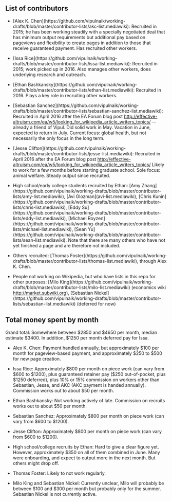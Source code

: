 == List of contributors ==

* [Alex K. Chen](https://github.com/vipulnaik/working-drafts/blob/master/contributor-lists/akc-list.mediawiki): Recruited in 2015; he has been working steadily with a specially negotiated deal that has minimum output requirements but additional pay based on pageviews and flexibility to create pages in addition to those that receive guaranteed payment. Has recruited other workers.

* [Issa Rice](https://github.com/vipulnaik/working-drafts/blob/master/contributor-lists/issa-list.mediawiki): Recruited in 2015; work picked up in 2016. Also manages other workers, does underlying research and outreach.

* [Ethan Bashkansky](https://github.com/vipulnaik/working-drafts/blob/master/contributor-lists/ethan-list.mediawiki): Recruited in 2016. Plays a key role in recruiting other workers.

* [Sebastian Sanchez](https://github.com/vipulnaik/working-drafts/blob/master/contributor-lists/sebastian-sanchez-list.mediawiki): Recruited in April 2016 after the EA Forum blog post http://effective-altruism.com/ea/w5/looking_for_wikipedia_article_writers_topics/ -- already a friend of Vipul. Did solid work in May. Vacation in June, expected to return in July. Current focus: global health, but not necessarily the only focus in the long term.

* [Jesse Clifton](https://github.com/vipulnaik/working-drafts/blob/master/contributor-lists/jesse-list.mediawiki): Recruited in April 2016 after the EA Forum blog post http://effective-altruism.com/ea/w5/looking_for_wikipedia_article_writers_topics/ Likely to work for a few months before starting graduate school. Sole focus: animal welfare. Steady output since recruited.

* High school/early college students recruited by Ethan: [Amy Zhang](https://github.com/vipulnaik/working-drafts/blob/master/contributor-lists/amy-list.mediawiki), [Avi Glozman](avi-list.mediawiki), [Chris Kunin](https://github.com/vipulnaik/working-drafts/blob/master/contributor-lists/chris-list.mediawiki), [Eddy Su](https://github.com/vipulnaik/working-drafts/blob/master/contributor-lists/eddy-list.mediawiki), [Michael Royzen](https://github.com/vipulnaik/working-drafts/blob/master/contributor-lists/michael-list.mediawiki), [Sean Yu](https://github.com/vipulnaik/working-drafts/blob/master/contributor-lists/sean-list.mediawiki). Note that there are many others who have not yet finished a page and are therefore not included.

* Others recruited: [Thomas Foster](https://github.com/vipulnaik/working-drafts/blob/master/contributor-lists/thomas-list.mediawiki), through Alex K. Chen.

* People not working on Wikipedia, but who have lists in this repo for other purposes: [Milo King](https://github.com/vipulnaik/working-drafts/blob/master/contributor-lists/milo-list.mediawiki) (economics wiki http://market.subwiki.org), [Sebastian Nickel](https://github.com/vipulnaik/working-drafts/blob/master/contributor-lists/sebastian-list.mediawiki) (deferred for now)

== Total money spent by month ==

Grand total: Somewhere between $2850 and $4650 per month, median estimate $3400. In addition, $1250 per month deferred pay for Issa.

* Alex K. Chen: Payment handled annually, but approximately $100 per month for pageview-based payment, and approximately $250 to $500 for new page creation.

* Issa Rice: Approximately $800 per month on piece work (can vary from $600 to $1200), plus guaranteed retainer pay ($250 out-of-pocket, plus $1250 deferred), plus 10% or 15% commission on workers other than Sebastian, Jesse, and AKC (AKC payment is handed annually). Commission works out to about $50 per month.

* Ethan Bashkansky: Not working actively of late. Commission on recruits works out to about $50 per month.

* Sebastian Sanchez: Approximately $800 per month on piece work (can vary from $600 to $1200).

* Jesse Clifton: Approximately $800 per month on piece work (can vary from $600 to $1200).

* High school/college recruits by Ethan: Hard to give a clear figure yet. However, approximately $350 on all of them combined in June. Many were onboarding, and expect to output more in the next month. But others might drop off.

* Thomas Foster: Likely to not work regularly.

* Milo King and Sebastian Nickel: Currently unclear, Milo will probably be between $100 and $300 per month but probably only for the summer. Sebastian Nickel is not currently active.


